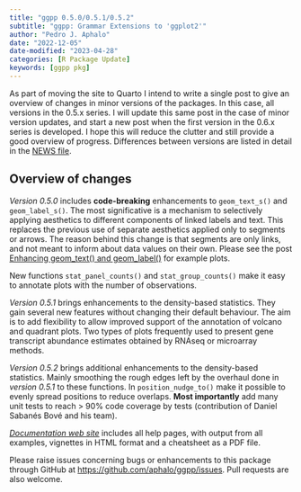 ```yaml
---
title: "ggpp 0.5.0/0.5.1/0.5.2"
subtitle: "ggpp: Grammar Extensions to 'ggplot2'"
author: "Pedro J. Aphalo"
date: "2022-12-05"
date-modified: "2023-04-28"
categories: [R Package Update]
keywords: [ggpp pkg]
---
```


::: callout-note

As part of moving the site to Quarto I intend to write a single post to give an
overview of changes in minor versions of the packages. In this case, all
versions in the 0.5.x series. I will update this same post in the case of minor
version updates, and start a new post when the first version in the 0.6.x series
is developed. I hope this will reduce the clutter and still provide a good
overview of progress. Differences between versions are listed in detail in the
[NEWS file](https://docs.r4photobiology.info/ggpp/news/).

:::

## Overview of changes

_Version 0.5.0_ includes **code-breaking** enhancements to `geom_text_s()` and `geom_label_s()`. The most significative is a mechanism to selectively applying aesthetics to different components of linked labels and text. This replaces the previous use of separate aesthetics applied only to segments or arrows. The reason behind this change is that segments are only links, and not meant to inform about data values on their own. Please see the post [Enhancing geom_text() and geom_label()](../Enhancing-geom-text/) for example plots.

New functions `stat_panel_counts()` and `stat_group_counts()` make it easy to annotate plots with the number of observations.

_Version 0.5.1_ brings enhancements to the density-based statistics. They gain several new features without changing their default behaviour. The aim is to add flexibility to allow improved support of the annotation of volcano and quadrant plots. Two types of plots frequently used to present gene transcript abundance estimates obtained by RNAseq or microarray methods.

_Version 0.5.2_ brings additional enhancements to the density-based statistics. Mainly smoothing the rough edges left by the overhaul done in _version 0.5.1_ to these functions. In `position_nudge_to()` make it possible to evenly spread positions to reduce overlaps. **Most importantly** add many unit tests to reach > 90% code coverage by tests (contribution of Daniel Sabanés Bové and his team). 

::: callout-note

[*Documentation web site*](http://docs.r4photobiology.info/ggpp/) includes all help pages, with output from all examples, vignettes in HTML format and a cheatsheet as a PDF file.

Please raise issues concerning bugs or enhancements to this package through GitHub at <https://github.com/aphalo/ggpp/issues>. Pull requests are also welcome.

:::
